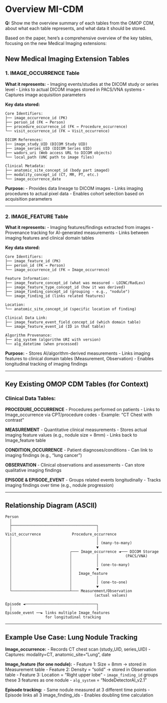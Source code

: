 # Overview MI-CDM

::: {.callout-note appearance="default" collapse="false"}
**Q:** Show me the overview summary of each tables from the OMOP CDM, about what each table represents, and what data it should be stored.
:::
Based on the paper, here's a comprehensive overview of the key tables, focusing on the new Medical Imaging extensions:

## **New Medical Imaging Extension Tables**

### **1. IMAGE_OCCURRENCE Table**

**What it represents:**
- Imaging events/studies at the DICOM study or series level
- Links to actual DICOM images stored in PACS/VNA systems
- Captures image acquisition parameters

**Key data stored:**
```
Core Identifiers:
├── image_occurrence_id (PK)
├── person_id (FK → Person)
├── procedure_occurrence_id (FK → Procedure_occurrence)
└── visit_occurrence_id (FK → Visit_occurrence)

DICOM References:
├── image_study_UID (DICOM Study UID)
├── image_series_UID (DICOM Series UID)
├── wadors_uri (Web access URL to DICOM objects)
└── local_path (UNC path to image files)

Clinical Metadata:
├── anatomic_site_concept_id (body part imaged)
├── modality_concept_id (CT, MR, PT, etc.)
└── image_occurrence_date
```

**Purpose:**
- Provides data lineage to DICOM images
- Links imaging procedures to actual pixel data
- Enables cohort selection based on acquisition parameters

---

### **2. IMAGE_FEATURE Table**

**What it represents:**
- Imaging features/findings extracted from images
- Provenance tracking for AI-generated measurements
- Links between imaging features and clinical domain tables

**Key data stored:**
```
Core Identifiers:
├── image_feature_id (PK)
├── person_id (FK → Person)
└── image_occurrence_id (FK → Image_occurrence)

Feature Information:
├── image_feature_concept_id (what was measured - LOINC/RadLex)
├── image_feature_type_concept_id (how it was derived)
├── image_finding_concept_id (grouping - e.g., "nodule")
└── image_finding_id (links related features)

Location:
└── anatomic_site_concept_id (specific location of finding)

Clinical Data Link:
├── image_feature_event_field_concept_id (which domain table)
└── image_feature_event_id (ID in that table)

Algorithm Provenance:
├── alg_system (algorithm URI with version)
└── alg_datetime (when processed)
```

**Purpose:**
- Stores AI/algorithm-derived measurements
- Links imaging features to clinical domain tables (Measurement, Observation)
- Enables longitudinal tracking of imaging findings

---

## **Key Existing OMOP CDM Tables (for Context)**

### **Clinical Data Tables:**

**PROCEDURE_OCCURRENCE**
- Procedures performed on patients
- Links to Image_occurrence via CPT/procedure codes
- Example: "CT Chest with contrast"

**MEASUREMENT**
- Quantitative clinical measurements
- Stores actual imaging feature values (e.g., nodule size = 8mm)
- Links back to Image_feature table

**CONDITION_OCCURRENCE**
- Patient diagnoses/conditions
- Can link to imaging findings (e.g., "lung cancer")

**OBSERVATION**
- Clinical observations and assessments
- Can store qualitative imaging findings

**EPISODE & EPISODE_EVENT**
- Groups related events longitudinally
- Tracks imaging findings over time (e.g., nodule progression)

---

## **Relationship Diagram (ASCII)**

```
Person
  │
  ├──────────────────────────────────────┐
  │                                      │
Visit_occurrence              Procedure_occurrence
  │                                      │
  │                                      │ (many-to-many)
  │                                      ▼
  │                          ┌─── Image_occurrence ◄─── DICOM Storage
  │                          │           │            (PACS/VNA)
  │                          │           │
  │                          │           │ (one-to-many)
  │                          │           ▼
  │                          │   Image_feature
  │                          │           │
  │                          │           │ (one-to-one)
  │                          │           ▼
  └──────────────────────────┴─── Measurement/Observation
                                        (actual values)

Episode ◄────────────────────────────────┐
  │                                      │
Episode_event ──► links multiple Image_features
                  for longitudinal tracking
```

---

## **Example Use Case: Lung Nodule Tracking**

**Image_occurrence:**
- Records CT chest scan (study_UID, series_UID)
- Captures: modality=CT, anatomic_site="Lung", date

**Image_feature (for one nodule):**
- Feature 1: Size = 8mm → stored in Measurement table
- Feature 2: Density = "solid" → stored in Observation table
- Feature 3: Location = "Right upper lobe"
- `image_finding_id` groups these 3 features as one nodule
- `alg_system` = "NodeDetectorAI_v2.1"

**Episode tracking:**
- Same nodule measured at 3 different time points
- Episode links all 3 image_finding_ids
- Enables doubling time calculation
